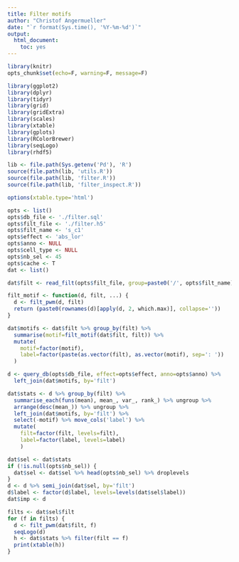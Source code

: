 ```yaml
---
title: Filter motifs
author: "Christof Angermueller"
date: "`r format(Sys.time(), '%Y-%m-%d')`"
output:
  html_document:
    toc: yes
---
```


```r
library(knitr)
opts_chunk$set(echo=F, warning=F, message=F)
```

```r
library(ggplot2)
library(dplyr)
library(tidyr)
library(grid)
library(gridExtra)
library(scales)
library(xtable)
library(gplots)
library(RColorBrewer)
library(seqLogo)
library(rhdf5)

lib <- file.path(Sys.getenv('Pd'), 'R')
source(file.path(lib, 'utils.R'))
source(file.path(lib, 'filter.R'))
source(file.path(lib, 'filter_inspect.R'))
```

```r
options(xtable.type='html')
```

```r
opts <- list()
opts$db_file <- './filter.sql'
opts$filt_file <- './filter.h5'
opts$filt_name <- 's_c1'
opts$effect <- 'abs_lor'
opts$anno <- NULL
opts$cell_type <- NULL
opts$nb_sel <- 45
opts$cache <- T
dat <- list()
```

```r
dat$filt <- read_filt(opts$filt_file, group=paste0('/', opts$filt_name))

filt_motif <- function(d, filt, ...) {
  d <- filt_pwm(d, filt)
  return (paste0(rownames(d)[apply(d, 2, which.max)], collapse=''))
}

dat$motifs <- dat$filt %>% group_by(filt) %>%
  summarise(motif=filt_motif(dat$filt, filt)) %>%
  mutate(
    motif=factor(motif),
    label=factor(paste(as.vector(filt), as.vector(motif), sep=': '))
  )
```

```r
d <- query_db(opts$db_file, effect=opts$effect, anno=opts$anno) %>%
  left_join(dat$motifs, by='filt')

dat$stats <- d %>% group_by(filt) %>%
  summarise_each(funs(mean), mean_, var_, rank_) %>% ungroup %>%
  arrange(desc(mean_)) %>% ungroup %>%
  left_join(dat$motifs, by='filt') %>%
  select(-motif) %>% move_cols('label') %>%
  mutate(
    filt=factor(filt, levels=filt),
    label=factor(label, levels=label)
    )

dat$sel <- dat$stats
if (!is.null(opts$nb_sel)) {
  dat$sel <- dat$sel %>% head(opts$nb_sel) %>% droplevels
}
d <- d %>% semi_join(dat$sel, by='filt')
d$label <- factor(d$label, levels=levels(dat$sel$label))
dat$imp <- d
```

```r
filts <- dat$sel$filt
for (f in filts) {
  d <- filt_pwm(dat$filt, f)
  seqLogo(d)
  h <- dat$stats %>% filter(filt == f)
  print(xtable(h))
}
```
